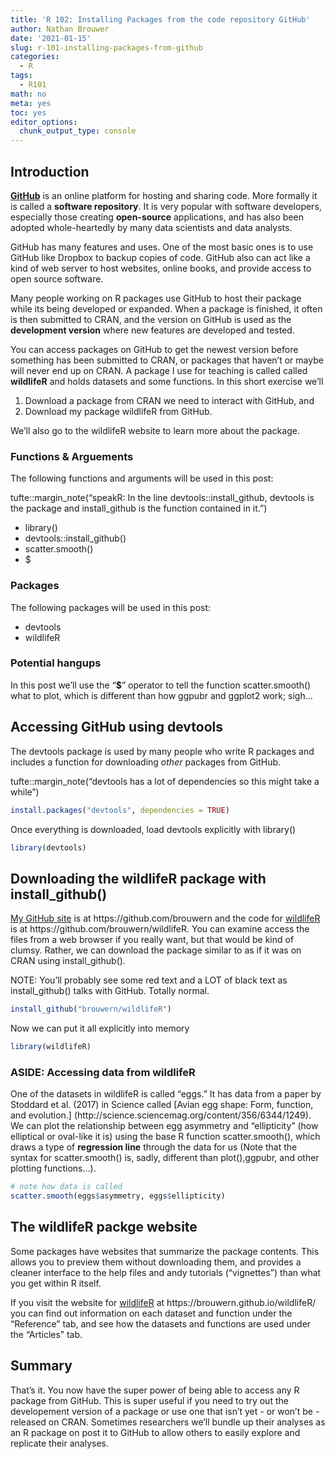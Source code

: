 ```yaml
---
title: 'R 102: Installing Packages from the code repository GitHub'
author: Nathan Brouwer
date: '2021-01-15'
slug: r-101-installing-packages-from-github
categories: 
  - R
tags: 
  - R101
math: no
meta: yes
toc: yes
editor_options: 
  chunk_output_type: console
---
```



<!--more-->


## Introduction

[**GitHub**](https://github.com/) is an online platform for hosting and sharing code.  More formally it is called a **software repository**.  It is very popular with software developers, especially those creating **open-source** applications, and has also been adopted whole-heartedly by many data scientists and data analysts.  

GitHub has many features and uses.  One of the most basic ones is to use GitHub like Dropbox to backup copies of code.  GitHub also can act like a kind of web server to host websites, online books, and provide access to open source software.  

Many people working on R packages use GitHub to host their package while its being developed or expanded.  When a package is finished, it often is then submitted to CRAN, and the version on GitHub is used as the **development version** where new features are  developed and tested.

You can access packages on GitHub to get the newest version before something has been submitted to CRAN, or packages that haven't or maybe will never end up on CRAN.  A package I use for teaching is called called **wildlifeR** and holds datasets and some functions.  In this short exercise we'll

1. Download a package from CRAN we need to interact with GitHub, and 
2. Download my package wildlifeR from GitHub.  

We'll also go to the wildlifeR website to learn more about the package.


  
### Functions & Arguements

The following functions and arguments will be used in this post:

tufte::margin_note("speakR:  In the line devtools::install_github, devtools is the package and install_github is the function contained in it.")

* library()
* devtools::install_github()
* scatter.smooth()
* $
  

### Packages 

The following packages will be used in this post:

* devtools
* wildlifeR

### Potential hangups

In this post we'll use the "**$**" operator to tell the function scatter.smooth() what to plot, which is different than how ggpubr and ggplot2 work; sigh...


## Accessing GitHub using devtools

The devtools package is used by many people who write R packages and includes a function for downloading *other* packages from GitHub.

tufte::margin_note("devtools has a lot of dependencies so this might take a while")

```r
install.packages("devtools", dependencies = TRUE)
```

Once everything is downloaded, load devtools explicitly with library()

```r
library(devtools)
```

##  Downloading the wildlifeR package with install_github()

[My GitHub site](https://github.com/brouwern) is at https://github.com/brouwern and the code for [wildlifeR](https://github.com/brouwern/wildlifeR) is at https://github.com/brouwern/wildlifeR.  You can examine access the files from a web browser if you really want, but that would be kind of clumsy.  Rather, we can download the package similar to as if it was on CRAN using install_github().  

NOTE: You'll probably see some red text and a LOT of black text as install_github() talks with GitHub.  Totally normal.

```r
install_github("brouwern/wildlifeR")
```

Now we can put it all explicitly into memory

```r
library(wildlifeR)  
```


### ASIDE: Accessing data from wildlifeR

One of the datasets in wildlifeR is called "eggs."  It has data from a paper by Stoddard et al. (2017) in Science called [Avian egg shape: Form, function, and evolution.] (http://science.sciencemag.org/content/356/6344/1249).  We can plot the relationship between egg asymmetry and "ellipticity" (how elliptical or oval-like it is) using the base R function scatter.smooth(), which draws a type of **regression line** through the data for us (Note that the syntax for scatter.smooth() is, sadly, different than plot(),ggpubr, and other plotting functions...).


```r
# note how data is called
scatter.smooth(eggs$asymmetry, eggs$ellipticity)
```


## The wildlifeR packge website

Some packages have websites that summarize the package contents.  This allows you to preview them without downloading them, and provides a cleaner interface to the help files and andy tutorials ("vignettes") than what you get within R itself. 

If you visit the website for [wildlifeR](https://brouwern.github.io/wildlifeR/) at  https://brouwern.github.io/wildlifeR/ you can find out information on each dataset and function under the "Reference" tab, and see how the datasets and functions are used under the "Articles" tab.


## Summary

That's it.  You now have the super power of being able to access any R package from GitHub.  This is super useful if you need to try out the developement version of a package or use one that isn't yet - or won't be - released on CRAN.  Sometimes researchers we'll bundle up their analyses as an R package on post it to GitHub to allow others to easily explore and replicate their analyses.

